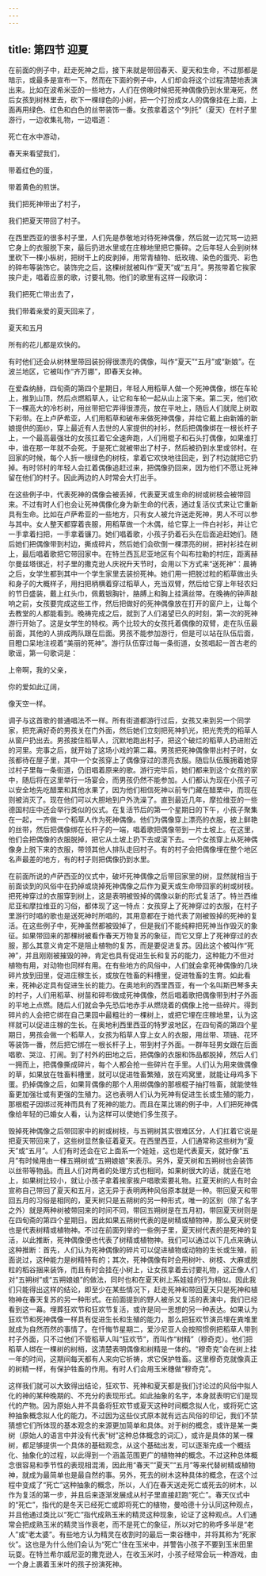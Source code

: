 ```yaml
---
---
---
```

title: 第四节 迎夏
---




在前面的例子中，赶走死神之后，接下来就是带回春天、夏天和生命，不过那都是暗示，或最多是宣布一下。然而在下面的例子中，人们却会将这个过程清楚地表演出来。比如在波希米亚的一些地方，人们在傍晚时候把死神偶像扔到水里淹死，然后女孩到树林里去，砍下一棵绿色的小树，把一个打扮成女人的偶像挂在上面，上面再用绿色、红色和白色的丝带装饰一番。女孩拿着这个“列托”（夏天）在村子里游行，一边收集礼物，一边唱道：





死亡在水中游动，

春天来看望我们，

带着红色的蛋，

带着黄色的煎饼。

我们把死神带出了村子，

我们把夏天带回了村子。





在西里西亚的很多村子里，人们先是恭敬地对待死神偶像，然后就一边咒骂一边把它身上的衣服脱下来，最后扔进水里或在庄稼地里把它撕碎。之后年轻人会到树林里砍下一棵小枞树，把树干上的皮剥掉，用常青植物、纸玫瑰、染色的蛋壳、彩色的碎布等装饰它。装饰完之后，这棵树就被叫作“夏天”或“五月”。男孩带着它挨家挨户走，唱着应景的歌，讨要礼物。他们的歌里有这样一段歌词：





我们把死亡带出去了，

我们带着亲爱的夏天回来了，

夏天和五月

所有的花儿都是欢快的。





有时他们还会从树林里带回装扮得很漂亮的偶像，叫作“夏天”“五月”或“新娘”。在波兰地区，它被叫作“齐万娜”，即春天女神。

在爱森纳赫，四旬斋的第四个星期日，年轻人用稻草人做一个死神偶像，绑在车轮上，推到山顶，然后点燃稻草人，让它和车轮一起从山上滚下来。第二天，他们砍下一棵高大的冷杉树，用丝带把它弄得很漂亮，放在平地上，随后人们就爬上树取下彩带。在上卢萨希亚，人们用稻草和破布来做死神偶像，并给它戴上由新婚的新娘提供的面纱，穿上最近有人去世的人家提供的衬衫，然后把偶像绑在一根长杆子上，一个最高最强壮的女孩扛着它全速奔跑，人们用棍子和石头打偶像，如果谁打中，谁在那一年就不会死。于是死亡就被带出了村子，然后被扔到水里或邻村。在回家的时候，每个人折一根绿色的树枝，拿着它欢快地往回走，到了村边就把它扔掉。有时邻村的年轻人会扛着偶像追赶过来，把偶像扔回来，因为他们不愿让死神留在他们的村子。因此两边的人时常会大打出手。

在这些例子中，代表死神的偶像会被丢掉，代表夏天或生命的树或树枝会被带回来。不过有时人们也会让死神偶像化身为新生命的代表，通过复活仪式来让它重新具有生命。比如在卢萨希亚的一些地方，只有女人被允许送走死神，男人不可以参与其中。女人整天都穿着丧服，用稻草做一个木偶，给它穿上一件白衬衫，并让它一手拿着扫把，一手拿着镰刀。她们唱着歌，小孩子扔着石头在后面追赶她们。随后她们把偶像带到村边，撕成碎片，然后她们会砍倒一棵漂亮的树，把衬衫挂在树上，最后唱着歌把它带回家中。在特兰西瓦尼亚地区有个叫布拉勒的村庄，距离赫尔曼兹塔很近，村子里的撒克逊人庆祝升天节时，会用以下方式来“送死神”：晨祷之后，女学生都到其中一个学生家里去装扮死神。她们用一把脱过粒的稻草做出头和身子的大概样子，用扫把柄横着穿过稻草人，充当双臂，然后给它穿上年轻农妇的节日盛装，戴上红头巾，佩戴银胸针，胳膊上和胸上挂满丝带。在晚祷的钟声敲响之前，女孩要完成这些工作，然后把做好的死神偶像放在打开的窗户上，让每个去教堂的人都能看到。晚祷完成之后，就到了人们渴望已久的时刻，第一次的死神游行开始了。这是女学生的特权。两个比较大的女孩托着偶像的双臂，走在队伍最前面，其他的人排成两队跟在后面。男孩不能参加游行，但是可以站在队伍后面，目瞪口呆地注视着“美丽的死神”。游行队伍穿过每一条街道，女孩唱起一首古老的歌谣，第一句歌词是：





上帝啊，我的父亲，

你的爱如此辽阔，

像天空一样。





调子与这首歌的普通唱法不一样。所有街道都游行过后，女孩又来到另一个同学家，把充满好奇的男孩关在门外面，然后她们立刻把死神扒光，把光秃秃的稻草人从窗户扔出去。男孩接住稻草人，沉默地跑出村子，把这个破烂的稻草人扔进附近的河里。完事之后，就开始了这场小戏的第二幕。男孩把死神偶像带出村子时，女孩都待在屋子里，其中一个女孩穿上了偶像穿过的漂亮衣服。随后队伍簇拥着她穿过村子里每一条街道，仍旧唱着原来的歌。游行完毕后，她们都来到这个女孩的家中，随后将在这里举行一场宴会，而男孩仍然不能参加。人们都认为现在小孩子可以安全地先吃醋栗和其他水果了，因为他们相信死神以前专门藏在醋栗中，而现在则被消灭了。现在他们可以大胆地到户外洗澡了。直到最近几年，摩拉维亚的一些德国村庄中还会举行类似的仪式。在复活节后的第一个星期日的下午，小孩子聚集在一起，一齐做一个稻草人作为死神偶像。他们为偶像穿上漂亮的衣服，披上鲜艳的丝带，然后把偶像绑在长杆子的一端，唱着歌把偶像带到一片土坡上。在这里，他们会把偶像的衣服脱掉，把它从土坡上扔下去或滚下去。一个女孩穿上从死神偶像身上脱下来的衣服，带领其他人排队走回村子。有的村子会把偶像埋在整个地区名声最差的地方，有的村子则把偶像扔到水里。

在前面所说的卢萨西亚的仪式中，破坏死神偶像之后带回家里的树，显然就相当于前面谈到的风俗中在扔掉或烧掉死神偶像之后作为夏天或生命带回家的树或树枝。把死神穿过的衣服穿到树上，这是表明被毁掉的偶像以新的形式复活了。特兰西维尼亚和摩拉维亚的习俗，都体现了这一特点：女孩穿上了死神穿过的衣服，在村子里游行时唱的歌也是送死神时所唱的，其用意都在于她代表了刚被毁掉的死神的复活。在这些例子中，死神虽然都被毁掉了，但是我们不能纯粹把死神当作毁灭的象征。如果带回来的那棵树被看作春天万物复苏的象征，而它又穿上了死神穿过的衣服，那么其意义肯定不是阻止植物的复苏，而是要促进复苏。因此这个被叫作“死神”，并且刚刚被摧毁的神，肯定也具有促进生长和复苏的能力，这种能力不但对植物有用，对动物也同样有用。在有些地方的风俗中，人们就会拿死神偶像的几块碎片放到田里，促进庄稼生长，或放在牲畜的料槽里，促进牲畜的生育。如此看来，死神必定具有促进生长的能力。在奥地利的西里西亚，有一个名叫斯巴琴多夫的村子，人们用稻草、树苗和碎布做成死神偶像，然后唱着歌把偶像带到村子外面的平地上点燃。随后人们就会争先恐后地赤手从燃烧着的偶像上抢一些碎片。得到碎片的人会把它绑在自己果园中最粗壮的一棵树上，或把它埋在庄稼地里，认为这样就可以促进庄稼的生长。在奥地利西里西亚的特罗波地区，在四旬斋的第四个星期日，男孩会做一个稻草人，女孩为稻草人穿上女人的衣服，用丝带、项链、花环等装饰一番，然后把它绑在一根长杆子上，带到村子外面。一群年轻男女跟在后面唱歌、哭泣、打闹。到了村外的田地之后，把偶像的衣服和饰品都脱掉，然后人们一拥而上，把偶像撕成碎片，每个人都会抢一些碎片在手里。人们认为用来做偶像的草，如果放在牲畜料槽里，就可以促进牲畜繁殖，放在鸡窝里，就能让母鸡多下蛋。扔掉偶像之后，如果背偶像的那个人用绑偶像的那根棍子抽打牲畜，就能使牲畜更加强壮或有更强的生殖力。这也表明人们认为死神有促进生长或生殖的能力，那根棍子因绑过死神而具有了死神的能力。而且在莱比锡的例子中，人们把死神偶像给年轻的已婚女人看，认为这样可以使她们多生孩子。

毁掉死神偶像之后带回家中的树或树枝，与五朔树其实很难区分，人们扛着它说是把夏天带回来了，这些树显然象征着夏天。在西里西亚，人们通常称这些树为“夏天”或“五月”。人们有时还会在它上面系一个娃娃，这也是代表夏天，就好像“五月”有时候用由一棵五朔树或“五朔娘娘”来表示。另外，夏天树和五朔树也会装饰以丝带等物品。而且人们对两者的处理方式也相同，如果树很大的话，就竖在地上，如果树比较小，就让小孩子拿着挨家挨户唱歌索要礼物。扛夏天树的人有时会宣称自己带回了夏天和五月，这无异于表明两种风俗原本就是一种。带回夏天和带回五月的习俗是相同的，夏天树只是五朔树的另一种形式，唯一的区别（除了名字之外）就是两种树被带回来的时间不同，带回五朔树是在五月初，带回夏天树则是在四旬斋的第四个星期日。因此如果五朔树代表的是树精或植物神，那么夏天树便也是代表树精或植物神。不过在前面列举的一些例子里，夏天树代表的是死神的复活，以此推断，死神偶像便也代表了树精或植物神。我们可以通过以下几点来确认这种推断：首先，人们认为死神偶像的碎片可以促进植物或动物的生长或生殖，前面说过，这种能力是树精特有的；其次，死神偶像有时会用树叶、树枝、大麻或脱粒的稻谷捆来装饰，而且有时会挂在小树上，让女孩拿着去讨要礼物，这正像人们对“五朔树”或“五朔娘娘”的做法，同时也和在夏天树上系娃娃的行为相似。因此我们只能得出这样的结论，即至少在某些情况下，赶走死神和带回夏天只是死神和植物神在春天复苏的另一种形式。在前面提到的野人被杀又复活的表演中，我们已经看到这一幕。埋葬狂欢节和狂欢节复活，或许是同一思想的另一种表达。如果认为狂欢节和死神偶像一样具有促进生长和生殖的能力，那么把狂欢节演员埋在粪堆里就成为自然而然的事情了。在忏悔节星期二，爱沙尼亚人会按照惯例把稻草人带到村子外面，只不过他们不管稻草人叫“狂欢节”，而叫作“树精”（穆奇克）。他们把稻草人绑在一棵树的树梢，这清楚表明偶像和树精是一体的。“穆奇克”会在树上挂一年的时间，这期间每天都有人来向它祈祷，求它保护牲畜。这里穆奇克就像真正的树精一样，有保护牲畜的作用。有时人们会用玉米穗做“穆奇克”。

这样我们就可以大致得出结论，狂欢节、死神和夏天都是我们讨论过的风俗中拟人化的神的某种晚期的、不充分的表现形式。如此抽象的名字，本身就表明它们是现代的产物。因为原始人并不具备将狂欢节或夏天这种时间概念拟人化，或将死亡这种抽象概念拟人化的能力。不过因为这些仪式原本就有远古风俗的印记，我们不禁猜想它们所体现的基本观念的来源更加简单和具体。对于树的概念，或许是某一类树（原始人的语言中并没有代表“树”这种总体概念的词汇），或许是具体的某一棵树，都足够提供一个具体的基础观念，从这个基础出发，可以逐渐完成一个概括化、抽象化的过程，以此得到一个涵盖范围更广的植物神的概念。不过这种总体概念很容易和季节性的表现相混淆，因此用“春天”“夏天”“五月”等来代替树精或植物神，就成为最简单也是最自然的事。另外，死去的树木这种具体的概念，在这个过程中变成了“死亡”这种抽象的概念，所以，人们在春天送走死亡或死去的树木，以作为复活的第一步，并且后来逐渐发展成从村子里直接赶跑“死亡”。春天仪式中的“死亡”，指代的是冬天已经死亡或即将死亡的植物，曼哈德十分认同这种观点，并且他通过类比以“死亡”指代成熟玉米的精灵这种现象，论证了这种观点。人们通常会把成熟玉米的精灵当作衰老，而不是死亡的象征，所以对它的称呼多半是“老人”或“老太婆”。有些地方认为精灵在收割时的最后一束谷穗中，并将其称为“死家伙”。这也是为什么他们会认为“死亡”住在玉米中，并警告小孩子不要到玉米田里玩耍。在特兰希尔威尼亚的撒克逊人，在收玉米时，小孩子经常会玩一种游戏，由一个身上裹着玉米叶的孩子扮演死神。